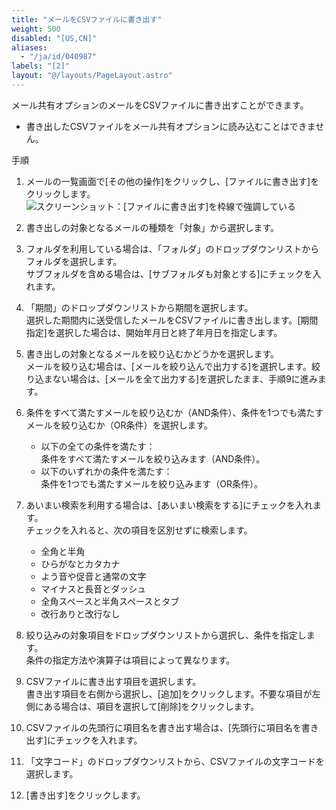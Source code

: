 ```yaml
---
title: "メールをCSVファイルに書き出す"
weight: 500
disabled: "[US,CN]"
aliases:
  - "/ja/id/040987"
labels: "[2]"
layout: "@/layouts/PageLayout.astro"
---
```




メール共有オプションのメールをCSVファイルに書き出すことができます。

<Warning>

* 書き出したCSVファイルをメール共有オプションに読み込むことはできません。

</Warning>

<Heading id="m_list_data_m_csv_10">手順</Heading>

1. メールの一覧画面で[その他の操作]をクリックし、[ファイルに書き出す]をクリックします。  
    <Img src="/k/kintone/img-ja/m_csv_01.png" alt="スクリーンショット：[ファイルに書き出す]を枠線で強調している" />

1. 書き出しの対象となるメールの種類を「対象」から選択します。

1. フォルダを利用している場合は、「フォルダ」のドロップダウンリストからフォルダを選択します。  
サブフォルダを含める場合は、[サブフォルダも対象とする]にチェックを入れます。  

1. 「期間」のドロップダウンリストから期間を選択します。  
選択した期間内に送受信したメールをCSVファイルに書き出します。[期間指定]を選択した場合は、開始年月日と終了年月日を指定します。

1. 書き出しの対象となるメールを絞り込むかどうかを選択します。  
メールを絞り込む場合は、[メールを絞り込んで出力する]を選択します。絞り込まない場合は、[メールを全て出力する]を選択したまま、手順9に進みます。

1. 条件をすべて満たすメールを絞り込むか（AND条件）、条件を1つでも満たすメールを絞り込むか（OR条件）を選択します。

   * 以下の全ての条件を満たす：  
     条件をすべて満たすメールを絞り込みます（AND条件）。
   * 以下のいずれかの条件を満たす：  
     条件を1つでも満たすメールを絞り込みます（OR条件）。

1. あいまい検索を利用する場合は、[あいまい検索をする]にチェックを入れます。  
チェックを入れると、次の項目を区別せずに検索します。

   * 全角と半角
   * ひらがなとカタカナ
   * よう音や促音と通常の文字
   * マイナスと長音とダッシュ
   * 全角スペースと半角スペースとタブ
   * 改行ありと改行なし

1. 絞り込みの対象項目をドロップダウンリストから選択し、条件を指定します。  
条件の指定方法や演算子は項目によって異なります。

1. CSVファイルに書き出す項目を選択します。  
書き出す項目を右側から選択し、[追加]をクリックします。不要な項目が左側にある場合は、項目を選択して[削除]をクリックします。

1. CSVファイルの先頭行に項目名を書き出す場合は、[先頭行に項目名を書き出す]にチェックを入れます。

1. 「文字コード」のドロップダウンリストから、CSVファイルの文字コードを選択します。

1. [書き出す]をクリックします。
